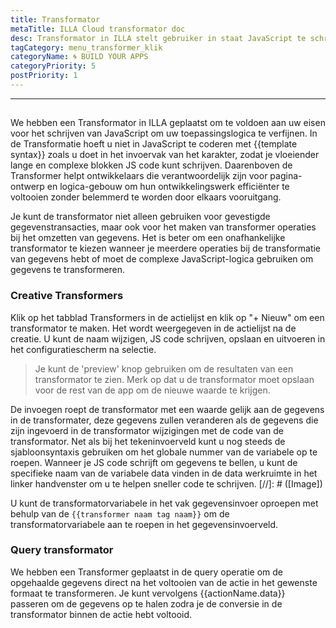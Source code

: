 ```yaml
---
title: Transformator
metaTitle: ILLA Cloud transformator doc
desc: Transformator in ILLA stelt gebruiker in staat JavaScript te schrijven om de toepassingslogica te verfijnen
tagCategory: menu_transformer_klik
categoryName: 🌀 BUILD YOUR APPS
categoryPriority: 5
postPriority: 1
---
```


* * *

## <Heading hidden>Transformator</Heading>

We hebben een Transformator in ILLA geplaatst om te voldoen aan uw eisen voor het schrijven van JavaScript om uw toepassingslogica te verfijnen. In de Transformatie hoeft u niet in JavaScript te coderen met {{template syntax}} zoals u doet in het invoervak van het karakter, zodat je vloeiender lange en complexe blokken JS code kunt schrijven. Daarenboven de Transformer helpt ontwikkelaars die verantwoordelijk zijn voor pagina-ontwerp en logica-gebouw om hun ontwikkelingswerk efficiënter te voltooien zonder belemmerd te worden door elkaars vooruitgang.

Je kunt de transformator niet alleen gebruiken voor gevestigde gegevenstransacties, maar ook voor het maken van transformer operaties bij het omzetten van gegevens. Het is beter om een onafhankelijke transformator te kiezen wanneer je meerdere operaties bij de transformatie van gegevens hebt of moet de complexe JavaScript-logica gebruiken om gegevens te transformeren.

### Creative Transformers

Klik op het tabblad Transformers in de actielijst en klik op "+ Nieuw" om een transformator te maken. Het wordt weergegeven in de actielijst na de creatie. U kunt de naam wijzigen, JS code schrijven, opslaan en uitvoeren in het configuratiescherm na selectie.

> Je kunt de 'preview' knop gebruiken om de resultaten van een transformator te zien. Merk op dat u de transformator moet opslaan voor de rest van de app om de nieuwe waarde te krijgen.

De invoegen roept de transformator met een waarde gelijk aan de gegevens in de transformater, deze gegevens zullen veranderen als de gegevens die zijn ingevoerd in de transformator wijzigingen met de code van de transformator. Net als bij het tekeninvoerveld kunt u nog steeds de sjabloonsyntaxis gebruiken om het globale nummer van de variabele op te roepen. Wanneer je JS code schrijft om gegevens te bellen, u kunt de specifieke naam van de variabele data vinden in de data werkruimte in het linker handvenster om u te helpen sneller code te schrijven.
[//]\: # ([Image])

U kunt de transformatorvariabele in het vak gegevensinvoer oproepen met behulp van de `{{transformer naam tag naam}}` om de transformatorvariabele aan te roepen in het gegevensinvoerveld.

### Query transformator

We hebben een Transformer geplaatst in de query operatie om de opgehaalde gegevens direct na het voltooien van de actie in het gewenste formaat te transformeren. Je kunt vervolgens {{actionName.data}} passeren om de gegevens op te halen zodra je de conversie in de transformator binnen de actie hebt voltooid.
